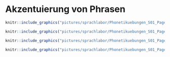 # Akzentuierung von Phrasen {#sec-satzakzent}

```r
knitr::include_graphics("pictures/sprachlabor/Phonetikuebungen_S01_Page4.png")
```

```r
knitr::include_graphics("pictures/sprachlabor/Phonetikuebungen_S01_Page5.png")
```

```r
knitr::include_graphics("pictures/sprachlabor/Phonetikuebungen_S01_Page6.png")
```

```r
knitr::include_graphics("pictures/sprachlabor/Phonetikuebungen_S01_Page7.png")
```

